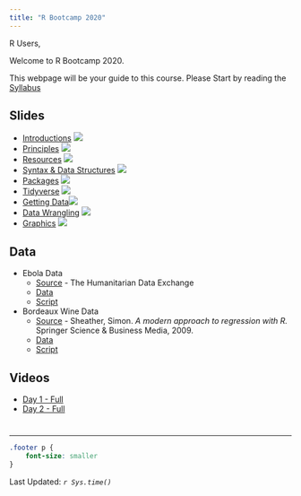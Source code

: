 ```yaml
---
title: "R Bootcamp 2020"
---
```


R Users, 

Welcome to R Bootcamp 2020.  

This webpage will be your guide to this course. Please Start by reading the 
[Syllabus](syllabus.html)


## Slides

* [Introductions](Introductions.html) [![](images/pdf.png)](pdf/Introductions.pdf)
* [Principles](Principles.html) [![](images/pdf.png)](pdf/Principles.pdf)
* [Resources](Resources.html) [![](images/pdf.png)](pdf/Resources.pdf)
* [Syntax & Data Structures](Syntax.html) [![](images/pdf.png)](pdf/Syntax.pdf)
* [Packages](Packages.html) [![](images/pdf.png)](pdf/Packages.pdf)
* [Tidyverse](Tidyverse.html) [![](images/pdf.png)](pdf/Tidyverse.pdf)
* [Getting Data](GettingData.html)[![](images/pdf.png)](pdf/GettingData.pdf)
* [Data Wrangling](DataWrangling.html) [![](images/pdf.png)](pdf/DataWrangling.pdf)
* [Graphics](Graphics.html) [![](images/pdf.png)](pdf/Graphics.pdf)

## Data

* Ebola Data
    + [Source](https://data.humdata.org/dataset/ebola-cases-2014) - The Humanitarian Data Exchange       
    + [Data](https://github.com/halpo/R_Bootcamp_2020/raw/master/data/ebola-cases-and-deaths-who-gar-sitrep.xlsx)
    + [Script](https://github.com/halpo/R_Bootcamp_2020/tree/master/reading_ebola_data.R)
* Bordeaux Wine Data
    + [Source](https://link.springer.com/book/10.1007/978-0-387-09608-7) - 
        Sheather, Simon. *A modern approach to regression with R.* Springer Science & Business Media, 2009.
    + [Data](https://github.com/halpo/R_Bootcamp_2020/raw/master/data/Bordeaux.csv)
    + [Script](https://github.com/halpo/R_Bootcamp_2020/tree/master/read_ing_ebola_data_bordeaux.R)

## Videos

* [Day 1 - Full](https://youtu.be/ODPWOfPHVsk)
* [Day 2 - Full](https://youtu.be/D0geSa7Y1kc)


# {.footer}
<hr>
```css
.footer p {
    font-size: smaller
}
```
Last Updated: *`r Sys.time()`*

